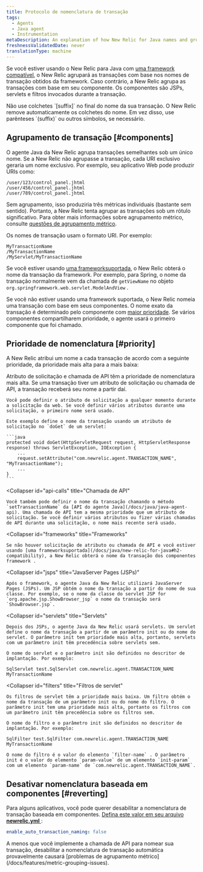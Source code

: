 ```yaml
---
title: Protocolo de nomenclatura de transação
tags:
  - Agents
  - Java agent
  - Instrumentation
metaDescription: An explanation of how New Relic for Java names and groups transactions in the APM UI.
freshnessValidatedDate: never
translationType: machine
---
```


Se você estiver usando o New Relic para Java com [uma framework compatível](/docs/java/new-relic-for-java#h2-compatibility), o New Relic agrupará as transações com base nos nomes de transação obtidos da framework. Caso contrário, a New Relic agrupa as transações com base em seu componente. Os componentes são JSPs, servlets e filtros invocados durante a transação.

<Callout variant="important">
  Não use colchetes `[suffix]` no final do nome da sua transação. O New Relic remove automaticamente os colchetes do nome. Em vez disso, use parênteses `(suffix)` ou outros símbolos, se necessário.
</Callout>

## Agrupamento de transação [#components]

O agente Java da New Relic agrupa transações semelhantes sob um único nome. Se a New Relic não agrupasse a transação, cada URI exclusivo geraria um nome exclusivo. Por exemplo, seu aplicativo Web pode produzir URIs como:

```
/user/123/control_panel.jhtml
/user/456/control_panel.jhtml
/user/789/control_panel.jhtml
```

Sem agrupamento, isso produziria três métricas individuais (bastante sem sentido). Portanto, a New Relic tenta agrupar as transações sob um rótulo significativo. Para obter mais informações sobre agrupamento métrico, consulte [questões de agrupamento métrico](/docs/features/metric-grouping-issues).

Os nomes de transação usam o formato URI. Por exemplo:

```
MyTransactionName
/MyTransactionName
/MyServlet/MyTransactionName
```

Se você estiver usando [uma frameworksuportada](/docs/java/new-relic-for-java#h2-compatibility), o New Relic obterá o nome da transação da framework. Por exemplo, para Spring, o nome da transação normalmente vem da chamada de `getViewName` no objeto `org.springframework.web.servlet.ModelAndView` .

Se você não estiver usando uma framework suportada, o New Relic nomeia uma transação com base em seus componentes. O nome exato da transação é determinado pelo componente com [maior prioridade](#priority). Se vários componentes compartilharem prioridade, o agente usará o primeiro componente que foi chamado.

## Prioridade de nomenclatura [#priority]

A New Relic atribui um nome a cada transação de acordo com a seguinte prioridade, da prioridade mais alta para a mais baixa:

<CollapserGroup>
  <Collapser
    id="request-attributes"
    title="Solicitar atributo"
  >
    Atributo de solicitação e chamada de API têm a prioridade de nomenclatura mais alta. Se uma transação tiver um atributo de solicitação ou chamada de API, a transação receberá seu nome a partir daí.

    Você pode definir o atributo de solicitação a qualquer momento durante a solicitação da web. Se você definir vários atributos durante uma solicitação, o primeiro nome será usado.

    Este exemplo define o nome da transação usando um atributo de solicitação no `doGet` de um servlet:

    ```java
    protected void doGet(HttpServletRequest request, HttpServletResponse response) throws ServletException, IOException {
        ...
        request.setAttribute("com.newrelic.agent.TRANSACTION_NAME", "MyTransactionName");
        ...
    }
    ```
  </Collapser>

  <Collapser
    id="api-calls"
    title="Chamada de API"
  >
    Você também pode definir o nome da transação chamando o método `setTransactionName` da [API do agente Java](/docs/java/java-agent-api). Uma chamada de API tem a mesma prioridade que um atributo de solicitação. Se você definir vários atributos ou fizer várias chamadas de API durante uma solicitação, o nome mais recente será usado.
  </Collapser>

  <Collapser
    id="frameworks"
    title="Frameworks"
  >
    Se não houver solicitação de atributo ou chamada de API e você estiver usando [uma frameworksuportada](/docs/java/new-relic-for-java#h2-compatibility), a New Relic obterá o nome da transação dos componentes framework .
  </Collapser>

  <Collapser
    id="jsps"
    title="JavaServer Pages (JSPs)"
  >
    Após o framework, o agente Java da New Relic utilizará JavaServer Pages (JSPs). Um JSP obtém o nome da transação a partir do nome de sua classe. Por exemplo, se o nome da classe do servlet JSP for `org.apache.jsp.ShowBrowser_jsp` o nome da transação será `ShowBrowser.jsp`.
  </Collapser>

  <Collapser
    id="servlets"
    title="Servlets"
  >
    Depois dos JSPs, o agente Java da New Relic usará servlets. Um servlet define o nome da transação a partir de um parâmetro init ou do nome do servlet. O parâmetro init tem prioridade mais alta, portanto, servlets com um parâmetro init têm precedência sobre servlets sem.

    O nome do servlet e o parâmetro init são definidos no descritor de implantação. Por exemplo:

    SqlServlet test.SqlServlet com.newrelic.agent.TRANSACTION_NAME MyTransactionName
  </Collapser>

  <Collapser
    id="filters"
    title="Filtros de servlet"
  >
    Os filtros de servlet têm a prioridade mais baixa. Um filtro obtém o nome da transação de um parâmetro init ou do nome do filtro. O parâmetro init tem uma prioridade mais alta, portanto os filtros com um parâmetro init têm precedência sobre os filtros sem.

    O nome do filtro e o parâmetro init são definidos no descritor de implantação. Por exemplo:

    SqlFilter test.SqlFilter com.newrelic.agent.TRANSACTION_NAME MyTransactionName

    O nome do filtro é o valor do elemento `filter-name` . O parâmetro init é o valor do elemento `param-value` de um elemento `init-param` com um elemento `param-name` de `com.newrelic.agent.TRANSACTION_NAME`.
  </Collapser>
</CollapserGroup>

## Desativar nomenclatura baseada em componentes [#reverting]

Para alguns aplicativos, você pode querer desabilitar a nomenclatura de transação baseada em componentes. [Defina este valor em seu arquivo <DoNotTranslate>**newrelic.yml**</DoNotTranslate> ](/docs/java/java-agent-configuration#cfg-enable_auto_transaction_naming):

```yml
enable_auto_transaction_naming: false
```

<Callout variant="caution">
  A menos que você implemente a chamada de API para nomear sua transação, desabilitar a nomenclatura de transação automática provavelmente causará [problemas de agrupamento métrico](/docs/features/metric-grouping-issues).
</Callout>
